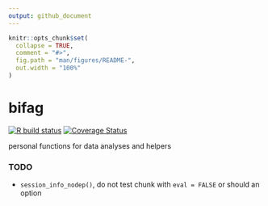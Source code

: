```yaml
---
output: github_document
---
```


<!-- README.md is generated from README.Rmd. Please edit that file -->

```r
knitr::opts_chunk$set(
  collapse = TRUE,
  comment = "#>",
  fig.path = "man/figures/README-",
  out.width = "100%"
)
```

# bifag

[![R build status](https://github.com/ginolhac/bifag/workflows/R-CMD-check/badge.svg)](https://github.com/ginolhac/bifag/actions)
[![Coverage Status](https://img.shields.io/codecov/c/github/ginolhac/bifag/master.svg)](https://codecov.io/github/ginolhac/bifag?branch=master)

personal functions for data analyses and helpers


### TODO

- `session_info_nodep()`, do not test chunk with `eval = FALSE` or should an option